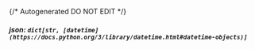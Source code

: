 {/* Autogenerated DO NOT EDIT  */}
##### **json:** `dict[str, [datetime](https://docs.python.org/3/library/datetime.html#datetime-objects)]`

